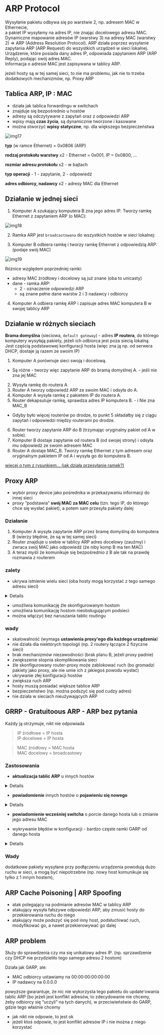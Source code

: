 
# ARP Protocol

<Callout>
  Wysyłanie pakietu odbywa się po warstwie 2, np. adresem MAC w Ethernecie,
  <br />a pakiet IP wysyłamy na adres IP, nie znając docelowego adresu MAC.
</Callout>

<Callout type="info">
  Dynamiczne mapowanie adresów IP (warstwy 3) na adresy MAC (warstwy 2) => ARP
  (Address Resolution Protocol).
</Callout>

<Callout type="success">
  ARP działa poprzez wysyłanie zapytania ARP (ARP Request) do wszystkich
  urządzeń w sieci lokalnej. <br />
  Urządzenie, które posiada dany adres IP, odpowiada zapytaniem ARP (ARP Reply),
  podając swój adres MAC. <br /> Informacja o adresie MAC jest zapisywana w tablicy
  ARP.
</Callout>

jeżeli hosty są w tej samej sieci, to nie ma problemu, jak nie to trzeba dodatkowych mechanizmów, np. Proxy ARP

## Tablica ARP, IP : MAC

- działa jak tablica forwardingu w switchach
- znajduje się bezpośrednio u hostów
- adresy są odczytywane z zapytań oraz z odpowiedzi ARP
- wpisy mają **czas życia**, są dynamicznie tworzone i kasowane
- można stworzyć **wpisy statyczne**, np. dla większego bezpieczeństwa

![img17](/lab5/img/img17.webp)

**typ** (w ramce Ethernet) = 0x0806 (ARP)

**rodzaj protokołu warstwy** x2 - Ethernet = 0x001, IP = 0x0800, ...

**rozmiar adresu protokołu** x2 - w bajtach

**typ operacji** - 1 - zapytanie, 2 - odpowiedź

**adres odbiorcy, nadawcy** x2 - adresy MAC dla Ethernet

## Działanie w jednej sieci

1. Komputer A szukający komputera B zna jego adres IP. Tworzy ramkę Ethernet z zapytaniem ARP (o MAC):

![img18](/lab5/img/img18.webp)

2. Ramka ARP jest `broadcastowana` do wszystkich hostów w sieci lokalnej:

3. Komputer B odbiera ramkę i tworzy ramkę Ethernet z odpowiedzią ARP: (podaje swój MAC)

![img19](/lab5/img/img19.webp)

Różnice względem poprzedniej ramki:

- adresy MAC źródłowy i docelowy są już znane (oba to unicasty)
- dane - ramka ARP:
  - 2 - oznaczenie odpowiedzi ARP
  - są znane pełne dane warstw 2 i 3 nadawcy i odbiorcy

4. Komputer A odbiera ramkę ARP i zapisuje adres MAC komputera B w swojej tablicy ARP

## Działanie w różnych sieciach

**Brama domyślna** (sieciowa, `default gateway`) - adres **IP routera**, do którego komputery wysyłają pakiety, jeżeli ich odbiorca jest poza siecią lokalną. Jest częścią podstawowej konfiguracji hosta (więc zna ją np. od serwera DHCP, dostaje ją razem ze swoim IP)

1. Komputer A porównuje sieci swoją i docelową.

- Są różne - tworzy więc zapytanie ARP do bramą domyślnej A. - jeśli nie zna jej MAC

2. Wysyła ramkę do routera A
3. Router A tworzy odpowiedź ARP ze swoim MAC i odsyła do A.
4. Komputer A wysyła ramkę z pakietem IP do routera A.
5. Router dekapsuluje ramkę, sprawdza adres IP komputera B. - i Nie zna MAC_B

- Gdyby było więcej routerów po drodze, to punkt 5 składałby się z ciągu zapytań i odpowiedzi między routerami po drodze.

6. Router tworzy zapytanie ARP do B (trzymając oryginalny pakiet od A w sobie).
7. Komputer B dostaje zapytanie od routera B (od swojej strony) i odsyła mu odpowiedź ze swoim adresem MAC
8. Router A dostaje MAC_B. Tworzy ramkę Ethernet z tym adresem oraz oryginalnym pakietem IP od A i wysyła go do komputera B.

[wiecej o tym z rysunkiem... (jak działa przesyłanie ramek?)](../lab2/lab2_koncentrat2.md)

## Proxy ARP

- wybór proxy device jako pośrednika w przekazywaniu informacji do innej sieci
- proxy “podstawia” **swój MAC za MAC celu** (tzn. tego IP, do którego chce się wysłać pakiet), a potem sam przesyła pakiety dalej

### Działanie

1. Komputer A wysyła zapytanie ARP przez bramę domyślną do komputera B (wierzy błędnie, że są w tej samej sieci)
2. Router znajduje u siebie w tablicy ARP adres docelowy (zaużmy) i zwraca swój MAC jako odpowiedź (że niby komp B ma ten MAC)
3. A teraz myśli że komunikuje się bezpośrednio z B ale tak na prawdę rozmawia z routerem

### zalety

- ukrywa istnienie wielu sieci (oba hosty mogą korzystać z tego samego adresu sieci)


<Details summary="debil:">
  pozwala hostom w różnych sieciach komunikować się tak, jakby były w tej samej
  sieci. Router odpowiada na zapytania ARP, udając, że jest docelowym hostem, co
  ukrywa złożoność sieci przed hostami.
</Details>

- umożliwia komunikację źle skonfigurowanym hostom
- umożliwia komunikację hostom nieobsługującym podsieci
- można włączyć bez naruszania tablic routingu

### wady

- skalowalność (wymaga **ustawienia proxy'ego dla każdego urządzenia**)
- nie działa dla niektórych topologii (np. 2 routery łączące 2 fizyczne sieci)
- brak mechanizmów niezawodności (brak planu B, jeżeli proxy padnie)
- zwiększenie stopnia skomplikowania sieci
- źle skonfigurowany router-proxy może zablokować ruch (bo gromadzi pakiety jako proxy, ale nie umie ich z jakiegoś powodu wysłać)
- ukrywanie złej konfiguracji hostów
- zwiększa ruch ARP
- hosty muszą posiadać większe tablice ARP
- bezpieczeństwo (np. można podszyć się pod cudzy adres)
- nie działa w sieciach nieużywających ARP

## GRRP - Gratuitoous ARP - ARP bez pytania

Każdy ją otrzymuje, nikt nie odpowiada

> IP źródłowe = IP hosta <br/>
> IP docelowe = IP hosta

> MAC źródłowy = MAC hosta <br/>
> MAC docelowy = broadcastowy

### Zastosowania

- **aktualizacja tablic ARP** u innych hostów

<Details>
  przydatne np. przy backupowych serwerach, bo gdy główny padnie, to zapasowy
  (ten sam adres IP, co główny) wyśle wszystkim ramkę GARP ze swoim MACiem, żeby
  wszyscy dowiedzieli się o zmianie
</Details>

- **powiadomienie** innych hostów o **pojawieniu się nowego**

<Details>
  zawczasu wypełnia tablice ARP innych hostów IP i MACiem nowego hosta, co
  potencjalnie zmniejsza późniejszą liczbę wysyłanych pakietów ARP
</Details>

- **powiadomienie wcześniej switcha** o porcie danego hosta lub o zmianie jego adresu MAC

- wykrywanie błędów w konfiguracji - bardzo częste ramki GARP od danego hosta

<Details>
  np. jeżeli host ma problem z kablem i co chwilę odłącza się i podłącza z
  powrotem
</Details>

### Wady

dodatkowe pakiety wysyłane przy podłączeniu urządzenia powodują dużo ruchu w sieci, a mogą być niepotrzebne (np. nowy host komunikuje się tylko z 1 innym hostem),

## ARP Cache Poisoning | ARP Spoofing

- atak polegający na podmianie adresów MAC w tablicy ARP
- atakujący wysyła fałszywe odpowiedzi ARP, aby zmusić hosty do przekierowania ruchu do niego
- atakujący może podszyć się pod inny host, podsłuchiwać ruch, modyfikować go, a nawet przekierowywać go dalej

## ARP problem

<Callout type="info">
  Służy do sprawdzenia czy ma się unikatowy adres IP. (np. sprzawdzenie czy DHCP
  nie przydzieliło tego samego adresu 2 hostom)
</Callout>

Działa jak GARP, ale:

- MAC odbiorcy ustawiamy na 00:00:00:00:00:00
- IP nadawcy na 0.0.0.0

powyższe gwarantuje, że nic nie wykorzysta tego pakietu do update'owania tablic ARP
(bo jeżeli jest konflikt adresów, to zdecydowanie nie chcemy, żeby odbiorcy się
“uczyli” na tych danych), w przeciwieństwie do GARP, gdzie tego właśnie chcemy

- jak nikt nie odpowie, to jest ok
- jeżeli ktoś odpowie, to jest konflikt adresów IP i nie można z niego korzystać
